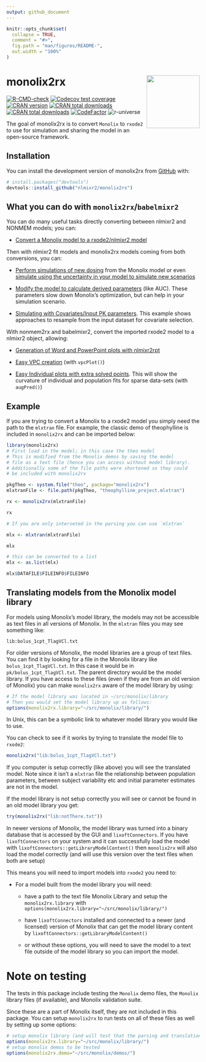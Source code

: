 ```yaml
---
output: github_document
---
```


<!-- README.md is generated from README.Rmd. Please edit that file -->

```r
knitr::opts_chunk$set(
  collapse = TRUE,
  comment = "#>",
  fig.path = "man/figures/README-",
  out.width = "100%"
)
```

# monolix2rx <img src="man/figures/logo.png" align="right" height="138" alt="" />

<!-- badges: start -->
[![R-CMD-check](https://github.com/nlmixr2/monolix2rx/actions/workflows/R-CMD-check.yaml/badge.svg)](https://github.com/nlmixr2/monolix2rx/actions/workflows/R-CMD-check.yaml)
[![Codecov test
coverage](https://codecov.io/gh/nlmixr2/monolix2rx/branch/main/graph/badge.svg)](https://app.codecov.io/gh/nlmixr2/monolix2rx?branch=main)
[![CRAN
version](http://www.r-pkg.org/badges/version/monolix2rx)](https://cran.r-project.org/package=monolix2rx)
[![CRAN total
downloads](https://cranlogs.r-pkg.org/badges/grand-total/monolix2rx)](https://cran.r-project.org/package=monolix2rx)
[![CRAN total
downloads](https://cranlogs.r-pkg.org/badges/monolix2rx)](https://cran.r-project.org/package=monolix2rx)
[![CodeFactor](https://www.codefactor.io/repository/github/nlmixr2/monolix2rx/badge)](https://www.codefactor.io/repository/github/nlmixr2/monolix2rx)
![r-universe](https://nlmixr2.r-universe.dev/badges/monolix2rx)
<!-- badges: end -->

The goal of monolix2rx is to convert `Monolix` to `rxode2` to use for
simulation and sharing the model in an open-source framework.

## Installation

You can install the development version of monolix2rx from
[GitHub](https://github.com/) with:

``` r
# install.packages("devtools")
devtools::install_github("nlmixr2/monolix2rx")
```
## What you can do with `monolix2rx`/`babelmixr2`

You can do many useful tasks directly converting between nlmixr2 and
NONMEM models; you can:

-	[Convert a Monolix model to a rxode2/nlmixr2 model](https://nlmixr2.github.io/monolix2rx/articles/convert-nlmixr2.html)

Then with nlmixr2 fit models and monolix2rx models coming from both conversions, you can:

-	[Perform simulations of new
    dosing](https://nlmixr2.github.io/monolix2rx/articles/simulate-new-dosing.html) from the Monolix model or even [simulate using the uncertainty in your model to simulate new scenarios](https://nlmixr2.github.io/monolix2rx/articles/simulate-uncertainty.html)

-	[Modify the model to calculate derived parameters](https://nlmixr2.github.io/monolix2rx/articles/simulate-extra-items.html) (like AUC). These parameters slow down Monolix’s optimization, but can help in your simulation scenario.

-  [Simulating with Covariates/Input PK
   parameters](https://nlmixr2.github.io/monolix2rx/articles/simulate-new-dosing-with-covs.html). This example shows approaches to resample from the input dataset for covariate selection.

With nonmem2rx and babelmixr2, convert the imported rxode2 model to a nlmixr2 object, allowing:

-	[Generation of Word and PowerPoint plots with
      nlmixr2rpt](https://nlmixr2.github.io/monolix2rx/articles/create-office.html)

-	[Easy VPC
      creation](https://nlmixr2.github.io/monolix2rx/articles/create-vpc.html)
      (with `vpcPlot()`)

-	[Easy Individual plots with extra solved
      points](https://nlmixr2.github.io/monolix2rx/articles/create-augPred.html). This
      will show the curvature of individual and population fits for
      sparse data-sets (with `augPred()`)


## Example

If you are trying to convert a Monolix to a rxode2 model you simply
need the path to the `mlxtran` file.  For example, the classic demo of
theophylline is included in `monolix2rx` and can be imported below:

```r
library(monolix2rx)
# First load in the model; in this case the theo model
# This is modified from the Monolix demos by saving the model
# file as a text file (hence you can access without model library).
# Additionally some of the file paths were shortened so they could
# be included with monolix2rx

pkgTheo <- system.file("theo", package="monolix2rx")
mlxtranFile <- file.path(pkgTheo, "theophylline_project.mlxtran")

rx <- monolix2rx(mlxtranFile)

rx

# If you are only interseted in the parsing you can use `mlxtran`

mlx <- mlxtran(mlxtranFile)

mlx

# this can be converted to a list
mlx <- as.list(mlx)

mlx$DATAFILE$FILEINFO$FILEINFO
```

## Translating models from the Monolix model library

For models using Monolix's model library, the models may not be
accessible as text files in all versions of Monolix.  In the `mlxtran`
files you may see something like:

```
lib:bolus_1cpt_TlagVCl.txt
```

For older versions of Monolix, the model libraries are a group of text
files.  You can find it by looking for a file in the Monolix library
like `bolus_1cpt_TlagVCl.txt`.  In this case it would be in
`pk/bolus_1cpt_TlagVCl.txt`.  The parent directory would be the model
library.  If you have access to these files (even if they are from an
old version of Monolix) you can make `monolix2rx` aware of the model
library by using:

```r
# If the model library was located in ~/src/monolix/library
# Then you would set the model library up as follows:
options(monolix2rx.library="~/src/monolix/library/")
```

In Unix, this can be a symbolic link to whatever model library you
would like to use.

You can check to see if it works by trying to translate the model file
to `rxode2`:

```r
monolix2rx("lib:bolus_1cpt_TlagVCl.txt")
```

If you computer is setup correctly (like above) you will see the
translated model.  Note since it isn't a `mlxtran` file the
relationship between population parameters, between subject
variability etc and initial parameter estimates are not in the model.

If the model library is not setup correctly you will see or cannot be
found in an old model library you get:

```r
try(monolix2rx("lib:notThere.txt"))
```

In newer versions of Monolix, the model library was turned into a
binary database that is accessed by the GUI and `lixoftConnectors`.
If you have `lixoftConnectors` on your system and it can successfully
load the model with `lixoftConnectors::getLibraryModelContent()` then
`monolix2rx` will also load the model correctly (and will use this
version over the text files when both are setup)

This means you will need to import models into `rxode2` you need to:

- For a model built from the model library you will need:

  - have a path to the text file Monolix Library and setup the
    `monolix2rx.library` with
    `options(monolix2rx.library="~/src/monolix/library/")`

  - have `lixoftConnectors` installed and connected to a newer (and
    licensed) version of Monolix that can get the model library
    content by `lixoftConnectors::getLibraryModelContent()`

  - or without these options, you will need to save the model to a
    text file outside of the model library so you can import the model.

# Note on testing

The tests in this package include testing the `Monolix` demo files,
the `Monolix` library files (if available), and Monolix validation
suite.

Since these are a part of Monolix itself, they are not included in
this package.  You can setup `monolix2rx` to run tests on all of these
files as well by setting up some options:

``` r
# setup monolix library (and will test that the parsing and translation are as expected)
options(monolix2rx.library="~/src/monolix/library/")
# setup monolix demos to be tested
options(monolix2rx.demo="~/src/monolix/demos/")
```
